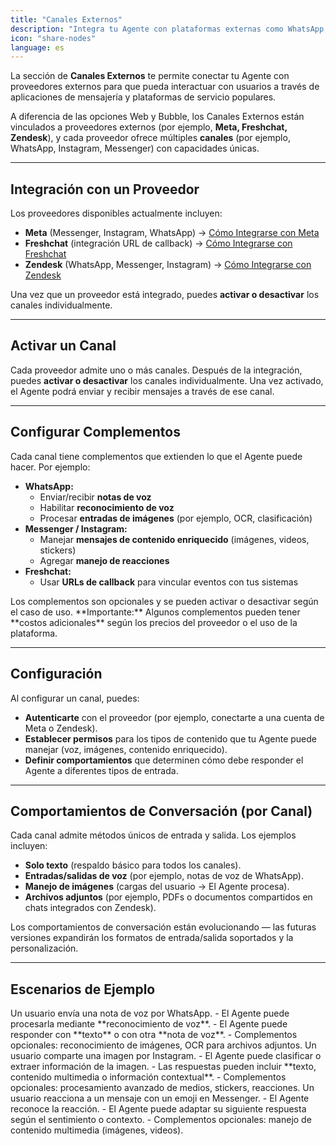 ```yaml
---
title: "Canales Externos"
description: "Integra tu Agente con plataformas externas como WhatsApp, Instagram, Messenger, Freshchat y Zendesk"
icon: "share-nodes"
language: es
---
```


La sección de **Canales Externos** te permite conectar tu Agente con proveedores externos para que pueda interactuar con usuarios a través de aplicaciones de mensajería y plataformas de servicio populares.

A diferencia de las opciones Web y Bubble, los Canales Externos están vinculados a proveedores externos (por ejemplo, **Meta, Freshchat, Zendesk**), y cada proveedor ofrece múltiples **canales** (por ejemplo, WhatsApp, Instagram, Messenger) con capacidades únicas.

---

## Integración con un Proveedor

Los proveedores disponibles actualmente incluyen:
- **Meta** (Messenger, Instagram, WhatsApp) → [Cómo Integrarse con Meta](/integration-guides/es/como-integrarse-con-meta.mdx)
- **Freshchat** (integración URL de callback) → [Cómo Integrarse con Freshchat](/integration-guides/es/como-integrarse-con-freshchat.mdx)
- **Zendesk** (WhatsApp, Messenger, Instagram) → [Cómo Integrarse con Zendesk](/integration-guides/es/como-integrarse-con-zendesk.mdx)

Una vez que un proveedor está integrado, puedes **activar o desactivar** los canales individualmente.

---

## Activar un Canal

Cada proveedor admite uno o más canales. Después de la integración, puedes **activar o desactivar** los canales individualmente. Una vez activado, el Agente podrá enviar y recibir mensajes a través de ese canal.

---

## Configurar Complementos

Cada canal tiene complementos que extienden lo que el Agente puede hacer. Por ejemplo:
- **WhatsApp:**
  - Enviar/recibir **notas de voz**
  - Habilitar **reconocimiento de voz**
  - Procesar **entradas de imágenes** (por ejemplo, OCR, clasificación)
- **Messenger / Instagram:**
  - Manejar **mensajes de contenido enriquecido** (imágenes, videos, stickers)
  - Agregar **manejo de reacciones**
- **Freshchat:**
  - Usar **URLs de callback** para vincular eventos con tus sistemas

<Note>
Los complementos son opcionales y se pueden activar o desactivar según el caso de uso.
**Importante:** Algunos complementos pueden tener **costos adicionales** según los precios del proveedor o el uso de la plataforma.
</Note>

---

## Configuración

Al configurar un canal, puedes:
- **Autenticarte** con el proveedor (por ejemplo, conectarte a una cuenta de Meta o Zendesk).
- **Establecer permisos** para los tipos de contenido que tu Agente puede manejar (voz, imágenes, contenido enriquecido).
- **Definir comportamientos** que determinen cómo debe responder el Agente a diferentes tipos de entrada.

---

## Comportamientos de Conversación (por Canal)

Cada canal admite métodos únicos de entrada y salida. Los ejemplos incluyen:
- **Solo texto** (respaldo básico para todos los canales).
- **Entradas/salidas de voz** (por ejemplo, notas de voz de WhatsApp).
- **Manejo de imágenes** (cargas del usuario → El Agente procesa).
- **Archivos adjuntos** (por ejemplo, PDFs o documentos compartidos en chats integrados con Zendesk).

<Note>
Los comportamientos de conversación están evolucionando — las futuras versiones expandirán los formatos de entrada/salida soportados y la personalización.
</Note>

---

## Escenarios de Ejemplo

<AccordionGroup>
  <Accordion title="WhatsApp – Voz y Multimedia" icon="phone">
    Un usuario envía una nota de voz por WhatsApp.
    - El Agente puede procesarla mediante **reconocimiento de voz**.
    - El Agente puede responder con **texto** o con otra **nota de voz**.
    - Complementos opcionales: reconocimiento de imágenes, OCR para archivos adjuntos.
  </Accordion>

  <Accordion title="Instagram – Imágenes y Multimedia" icon="image">
    Un usuario comparte una imagen por Instagram.
    - El Agente puede clasificar o extraer información de la imagen.
    - Las respuestas pueden incluir **texto, contenido multimedia o información contextual**.
    - Complementos opcionales: procesamiento avanzado de medios, stickers, reacciones.
  </Accordion>

  <Accordion title="Messenger – Interacción" icon="message-circle">
    Un usuario reacciona a un mensaje con un emoji en Messenger.
    - El Agente reconoce la reacción.
    - El Agente puede adaptar su siguiente respuesta según el sentimiento o contexto.
    - Complementos opcionales: manejo de contenido multimedia (imágenes, videos).
  </Accordion>
</AccordionGroup>